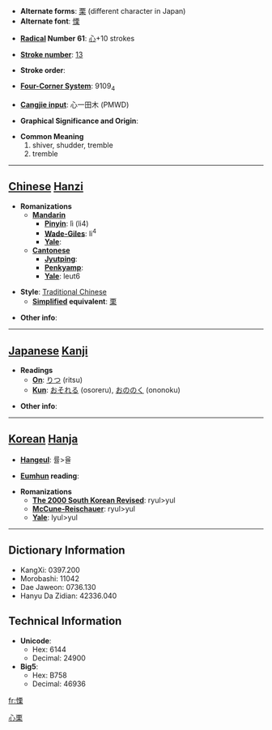 * '''Alternate forms''': [[栗]] (different character in Japan)
* '''Alternate font''': [[慄]]

* '''[[Wiktionary:Chinese radical index| Radical]] Number 61''': [[Wiktionary:Chinese radical index 心|心]]+10 strokes

* '''[[Wiktionary:Chinese total strokes index|Stroke number]]''': [[Wiktionary:Chinese total strokes index 13|13]]

* '''Stroke order''': 

* '''[[Wiktionary:Chinese four corner index|Four-Corner System]]''': 9109<sub>4</sub>

* '''[[Wiktionary:Chinese Cangjie index|Cangjie input]]''': 心一田木 (PMWD)

* '''Graphical Significance and Origin''': 

* '''Common Meaning'''
*# shiver, shudder, tremble
*# tremble


----

== [[Chinese]] [[Hanzi]] ==

* '''Romanizations'''
** '''[[Mandarin]]'''
*** '''[[Pinyin]]''': lì (li4)
*** '''[[Wade-Giles]]''': li<sup>4</sup>
*** '''[[Yale]]''': 
** '''[[Cantonese]]'''
*** '''[[Jyutping]]''':
*** '''[[Penkyamp]]''': 
*** '''[[Yale]]''': leut6

* '''Style''': [[Traditional Chinese]] 
** '''[[Simplified Chinese|Simplified]] equivalent''': [[栗]]

* '''Other info''': 

----

== [[Japanese]] [[Kanji]] ==

* '''Readings'''
** '''[[On]]''': [[りつ]] (ritsu)
** '''[[Kun]]''': [[おそれる]] (osoreru), [[おののく]] (ononoku)

* '''Other info''':  

----

== [[Korean]] [[Hanja]] ==

* '''[[Hangeul]]''': 률>율

* '''[[Eumhun]] reading''': 

* '''Romanizations'''
** '''[[The 2000 South Korean Revised Romanization|The 2000 South Korean Revised]]''': ryul>yul
** '''[[McCune-Reischauer]]''': ryul>yul
** '''[[Yale]]''': lyul>yul

----

== Dictionary Information ==

* KangXi: 0397.200
* Morobashi: 11042
* Dae Jaweon: 0736.130
* Hanyu Da Zidian: 42336.040

== Technical Information ==

* '''Unicode''':
** Hex: 6144
** Decimal: 24900
* '''Big5''':
** Hex: B758
** Decimal: 46936

[[Category:CJKV simplified characters which already existed as traditional characters|心栗]]

[[fr:慄]]